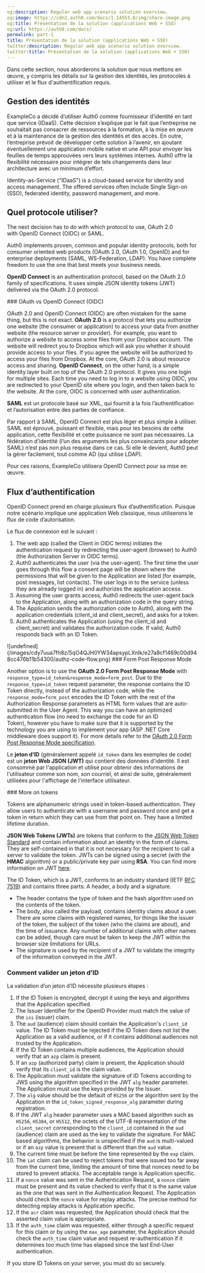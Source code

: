 ```yaml
---
og:description: Regular web app scenario solution overview.
og:image: https://cdn2.auth0.com/docs/1.14553.0/img/share-image.png
og:title: Présentation de la solution (applications Web + SSO)
og:url: https://auth0.com/docs/
permalink: part-1
title: Présentation de la solution (applications Web + SSO)
twitter:description: Regular web app scenario solution overview.
twitter:title: Présentation de la solution (applications Web + SSO)
---
```


Dans cette section, nous aborderons la solution que nous mettons en œuvre, y compris les détails sur la gestion des identités, les protocoles à utiliser et le flux d'authentification requis.

## Gestion des identités

ExampleCo a décidé d’utiliser Auth0 comme fournisseur d’identité en tant que service (IDaaS). Cette décision s’explique par le fait que l’entreprise ne souhaitait pas consacrer de ressources à la formation, à la mise en œuvre et à la maintenance de la gestion des identités et des accès. En outre, l’entreprise prévoit de développer cette solution à l’avenir, en ajoutant éventuellement une application mobile native et une API pour envoyer les feuilles de temps approuvées vers leurs systèmes internes. Auth0 offre la flexibilité nécessaire pour intégrer de tels changements dans leur architecture avec un minimum d’effort.

<Callout icon="file-lines" color="#0EA5E9" iconType="regular">

Identity-as-Service ("IDaaS") is a cloud-based service for identity and access management. The offered services often include Single Sign-on (SSO), federated identity, password management, and more.

</Callout>

## Quel protocole utiliser?

The next decision has to do with which protocol to use, <Tooltip tip="OAuth 2.0: Authorization framework that defines authorization protocols and workflows." cta="View Glossary" href="/docs/glossary?term=OAuth+2.0">OAuth 2.0</Tooltip> with <Tooltip tip="OAuth 2.0: Authorization framework that defines authorization protocols and workflows." cta="View Glossary" href="/docs/glossary?term=OpenID">OpenID</Tooltip> Connect (OIDC) or <Tooltip tip="Security Assertion Markup Language (SAML): Standardized protocol allowing two parties to exchange authentication information without a password." cta="View Glossary" href="/docs/glossary?term=SAML">SAML</Tooltip>.

<Callout icon="file-lines" color="#0EA5E9" iconType="regular">

Auth0 implements proven, common and popular identity protocols, both for consumer oriented web products (OAuth 2.0, OAuth 1.0, OpenID) and for enterprise deployments (SAML, WS-Federation, LDAP). You have complete freedom to use the one that best meets your business needs.

</Callout>

**OpenID Connect** is an authentication protocol, based on the OAuth 2.0 family of specifications. It uses simple JSON <Tooltip tip="ID Token: Credential meant for the client itself, rather than for accessing a resource." cta="View Glossary" href="/docs/glossary?term=identity+tokens">identity tokens</Tooltip> (<Tooltip tip="ID Token: Credential meant for the client itself, rather than for accessing a resource." cta="View Glossary" href="/docs/glossary?term=JWT">JWT</Tooltip>) delivered via the OAuth 2.0 protocol.

<Info>
### OAuth vs OpenID Connect (OIDC)

OAuth 2.0 and OpenID Connect (OIDC) are often mistaken for the same thing, but this is not exact.
**OAuth 2.0** is a protocol that lets you authorize one website (the consumer or application) to access your data from another website (the resource server or provider). For example, you want to authorize a website to access some files from your Dropbox account. The website will redirect you to Dropbox which will ask you whether it should provide access to your files. If you agree the website will be authorized to access your files from Dropbox. At the core, OAuth 2.0 is about resource access and sharing.
**OpenID Connect**, on the other hand, is a simple identity layer built on top of the OAuth 2.0 protocol. It gives you one login for multiple sites. Each time you need to log in to a website using OIDC, you are redirected to your OpenID site where you login, and then taken back to the website. At the core, OIDC is concerned with user authentication.
</Info>

**SAML** est un protocole basé sur XML, qui fournit à la fois l’authentification et l’autorisation entre des parties de confiance.

Par rapport à SAML, OpenID Connect est plus léger et plus simple à utiliser. SAML est éprouvé, puissant et flexible, mais pour les besoins de cette application, cette flexibilité et cette puissance ne sont pas nécessaires. La fédération d’identité (l’un des arguments les plus convaincants pour adopter SAML) n’est pas non plus requise dans ce cas. Si elle le devient, Auth0 peut la gérer facilement, tout comme AD (qui utilise LDAP).

Pour ces raisons, ExampleCo utilisera OpenID Connect pour sa mise en œuvre.

## Flux d’authentification

OpenID Connect prend en charge plusieurs flux d’authentification. Puisque notre scénario implique une application Web classique, nous utiliserons le flux de code d’autorisation.

Le flux de connexion est le suivant :

1. The web app (called the Client in OIDC terms) initiates the authentication request by redirecting the user-agent (browser) to Auth0 (the Authorization Server in OIDC terms).
2. Auth0 authenticates the user (via the user-agent). The first time the user goes through this flow a consent page will be shown where the permissions that will be given to the Application are listed (for example, post messages, list contacts). The user logs in to the service (unless they are already logged in) and authorizes the application access.
3. Assuming the user grants access, Auth0 redirects the user-agent back to the Application, along with an authorization code in the query string.
4. The Application sends the authorization code to Auth0, along with the application credentials (client_id and client_secret), and asks for a token.
5. Auth0 authenticates the Application (using the client_id and client_secret) and validates the authorization code. If valid, Auth0 responds back with an ID Token.

<Frame>![undefined](/images/cdy7uua7fh8z/5qO4QJH0YW34apsypLXnIk/e27a8cf1469c00d948cc476b11b54300/authz-code-flow.png)</Frame>

<Info>
### Form Post Response Mode

Another option is to use the **OAuth 2.0 Form Post Response Mode** with `response_type=id_token&response_mode=form_post`. Due to the `response_type=id_token` request parameter, the response contains the ID Token directly, instead of the authorization code, while the `response_mode=form_post` encodes the ID Token with the rest of the Authorization Response parameters as HTML form values that are auto-submitted in the User Agent. This way you can have an optimized authentication flow (no need to exchange the code for an ID Token), however you have to make sure that it is supported by the technology you are using to implement your app (ASP .NET Core middleware does support it). For more details refer to the [OAuth 2.0 Form Post Response Mode specification](https://openid.net/specs/oauth-v2-form-post-response-mode-1_0.html).
</Info>

Le **jeton d’ID** (généralement appelé `id_token` dans les exemples de code) est un **jeton Web JSON (JWT)** qui contient des données d'identité. Il est consommé par l'application et utilisé pour obtenir des informations de l'utilisateur comme son nom, son courriel, et ainsi de suite, généralement utilisées pour l'affichage de l'interface utilisateur.

<Info>
### More on tokens

Tokens are alphanumeric strings used in token-based authentication. They allow users to authenticate with a username and password once and get a token in return which they can use from that point on. They have a limited lifetime duration.

**JSON Web Tokens (JWTs)** are tokens that conform to the [JSON Web Token Standard](https://tools.ietf.org/html/rfc7519) and contain information about an identity in the form of claims. They are self-contained in that it is not necessary for the recipient to call a server to validate the token. JWTs can be signed using a secret (with the **HMAC** algorithm) or a public/private key pair using **RSA**. You can find more information on JWT [here](/docs/secure/tokens/json-web-tokens).

The ID Token, which is a JWT, conforms to an industry standard (IETF [RFC 7519](https://tools.ietf.org/html/rfc7519)) and contains three parts: A header, a body and a signature.

* The header contains the type of token and the hash algorithm used on the contents of the token.
* The body, also called the payload, contains identity claims about a user. There are some claims with registered names, for things like the issuer of the token, the subject of the token (who the claims are about), and the time of issuance. Any number of additional claims with other names can be added, though care must be taken to keep the JWT within the browser size limitations for URLs.
* The signature is used by the recipient of a JWT to validate the integrity of the information conveyed in the JWT.
</Info>

### Comment valider un jeton d’ID

La validation d’un jeton d’ID nécessite plusieurs étapes :

1. If the ID Token is encrypted, decrypt it using the keys and algorithms that the Application specified.
2. The Issuer Identifier for the OpenID Provider must match the value of the `iss` (issuer) claim.
3. The `aud` (audience) claim should contain the Application's `client_id` value. The ID Token must be rejected if the ID Token does not list the Application as a valid audience, or if it contains additional audiences not trusted by the Application.
4. If the ID Token contains multiple audiences, the Application should verify that an `azp` claim is present.
5. If an `azp` (authorized party) claim is present, the Application should verify that its `client_id` is the claim value.
6. The Application must validate the signature of ID Tokens according to JWS using the algorithm specified in the JWT `alg` header parameter. The Application must use the keys provided by the Issuer.
7. The `alg` value should be the default of `RS256` or the algorithm sent by the Application in the `id_token_signed_response_alg` parameter during registration.
8. If the JWT `alg` header parameter uses a MAC based algorithm such as `HS256`, `HS384`, or `HS512`, the octets of the UTF-8 representation of the `client_secret` corresponding to the `client_id` contained in the `aud` (audience) claim are used as the key to validate the signature. For MAC based algorithms, the behavior is unspecified if the `aud` is multi-valued or if an `azp` value is present that is different than the `aud` value.
9. The current time must be before the time represented by the `exp` claim.
10. The `iat` claim can be used to reject tokens that were issued too far away from the current time, limiting the amount of time that nonces need to be stored to prevent attacks. The acceptable range is Application specific.
11. If a `nonce` value was sent in the Authentication Request, a `nonce` claim must be present and its value checked to verify that it is the same value as the one that was sent in the Authentication Request. The Application should check the `nonce` value for replay attacks. The precise method for detecting replay attacks is Application specific.
12. If the `acr` claim was requested, the Application should check that the asserted claim value is appropriate.
13. If the `auth_time` claim was requested, either through a specific request for this claim or by using the `max_age` parameter, the Application should check the `auth_time` claim value and request re-authentication if it determines too much time has elapsed since the last End-User authentication.

<Callout icon="file-lines" color="#0EA5E9" iconType="regular">

If you store ID Tokens on your server, you must do so securely.

</Callout>